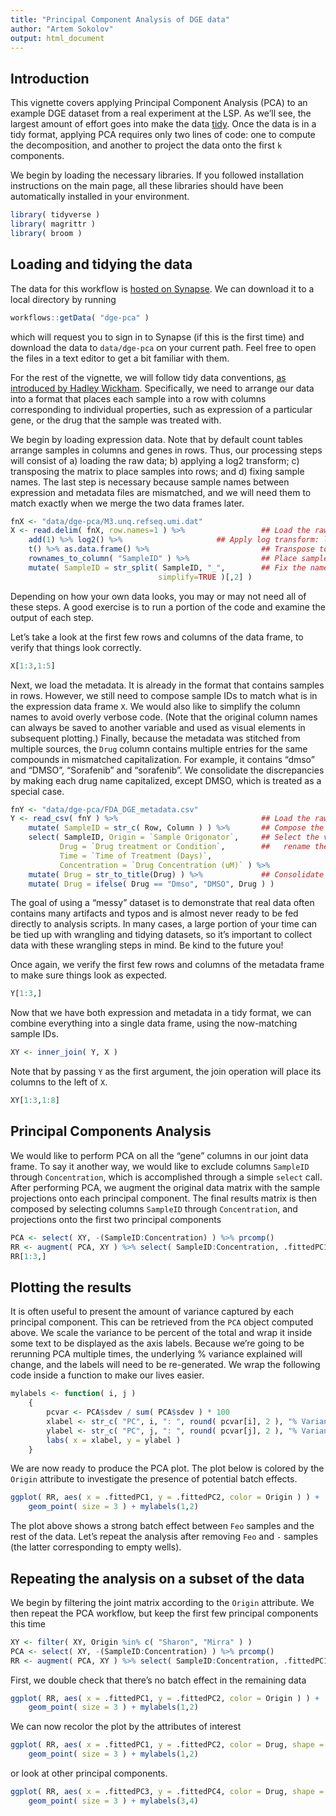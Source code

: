 ```yaml
---
title: "Principal Component Analysis of DGE data"
author: "Artem Sokolov"
output: html_document
---
```


## Introduction
This vignette covers applying Principal Component Analysis (PCA) to an example DGE dataset from a real experiment at the LSP. As we'll see, the largest amount of effort goes into make the data [tidy](https://cran.r-project.org/web/packages/tidyr/vignettes/tidy-data.html). Once the data is in a tidy format, applying PCA requires only two lines of code: one to compute the decomposition, and another to project the data onto the first `k` components.

We begin by loading the necessary libraries. If you followed installation instructions on the main page, all these libraries should have been automatically installed in your environment.

```r
library( tidyverse )
library( magrittr )
library( broom )
```

## Loading and tidying the data
The data for this workflow is [hosted on Synapse](https://www.synapse.org/#!Synapse:syn9952381). We can download it to a local directory by running
```r
workflows::getData( "dge-pca" )
```
which will request you to sign in to Synapse (if this is the first time) and download the data to `data/dge-pca` on your current path. Feel free to open the files in a text editor to get a bit familiar with them.

For the rest of the vignette, we will follow tidy data conventions, [as introduced by Hadley Wickham](https://cran.r-project.org/web/packages/tidyr/vignettes/tidy-data.html). Specifically, we need to arrange our data into a format that places each sample into a row with columns corresponding to individual properties, such as expression of a particular gene, or the drug that the sample was treated with.

We begin by loading expression data. Note that by default count tables arrange samples in columns and genes in rows. Thus, our processing steps will consist of a) loading the raw data; b) applying a log2 transform; c) transposing the matrix to place samples into rows; and d) fixing sample names. The last step is necessary because sample names between expression and metadata files are mismatched, and we will need them to match exactly when we merge the two data frames later.
```r
fnX <- "data/dge-pca/M3.unq.refseq.umi.dat"
X <- read.delim( fnX, row.names=1 ) %>%                 ## Load the raw data
    add(1) %>% log2() %>%                     ## Apply log transform: log2( x + 1 )
    t() %>% as.data.frame() %>%                         ## Transpose to samples-in-row format
    rownames_to_column( "SampleID" ) %>%                ## Place sample names into their own column
    mutate( SampleID = str_split( SampleID, "_",        ## Fix the names: e.g., T384s1_A1 -> A1
                                 simplify=TRUE )[,2] )
```
Depending on how your own data looks, you may or may not need all of these steps. A good exercise is to run a portion of the code and examine the output of each step.

Let's take a look at the first few rows and columns of the data frame, to verify that things look correctly.
```r
X[1:3,1:5]
```
Next, we load the metadata. It is already in the format that contains samples in rows. However, we still need to compose sample IDs to match what is in the expression data frame `X`. We would also like to simplify the column names to avoid overly verbose code. (Note that the original column names can always be saved to another variable and used as visual elements in subsequent plotting.) Finally, because the metadata was stitched from multiple sources, the `Drug` column contains multiple entries for the same compounds in mismatched capitalization. For example, it contains "dmso" and "DMSO", "Sorafenib" and "sorafenib". We consolidate the discrepancies by making each drug name capitalized, except DMSO, which is treated as a special case.
```r
fnY <- "data/dge-pca/FDA_DGE_metadata.csv"
Y <- read_csv( fnY ) %>%                                ## Load the raw data
    mutate( SampleID = str_c( Row, Column ) ) %>%       ## Compose the sample IDs from Row, Column
    select( SampleID, Origin = `Sample Origonator`,     ## Select the variables of interest and
           Drug = `Drug treatment or Condition`,        ##   rename them to shorter tags
           Time = `Time of Treatment (Days)`,
           Concentration = `Drug Concentration (uM)` ) %>%
    mutate( Drug = str_to_title(Drug) ) %>%             ## Consolidate capitalization of drug names
    mutate( Drug = ifelse( Drug == "Dmso", "DMSO", Drug ) )
```
The goal of using a "messy" dataset is to demonstrate that real data often contains many artifacts and typos and is almost never ready to be fed directly to analysis scripts. In many cases, a large portion of your time can be tied up with wrangling and tidying datasets, so it's important to collect data with these wrangling steps in mind. Be kind to the future you!

Once again, we verify the first few rows and columns of the metadata frame to make sure things look as expected.
```r
Y[1:3,]
```

Now that we have both expression and metadata in a tidy format, we can combine everything into a single data frame, using the now-matching sample IDs.
```r
XY <- inner_join( Y, X )
```

Note that by passing `Y` as the first argument, the join operation will place its columns to the left of `X`.
```r
XY[1:3,1:8]
```

## Principal Components Analysis

We would like to perform PCA on all the "gene" columns in our joint data frame. To say it another way, we would like to exclude columns `SampleID` through `Concentration`, which is accomplished through a simple `select` call. After performing PCA, we augment the original data matrix with the sample projections onto each principal component. The final results matrix is then composed by selecting columns `SampleID` through `Concentration`, and projections onto the first two principal components
```r
PCA <- select( XY, -(SampleID:Concentration) ) %>% prcomp()
RR <- augment( PCA, XY ) %>% select( SampleID:Concentration, .fittedPC1, .fittedPC2 )
RR[1:3,]
```

## Plotting the results

It is often useful to present the amount of variance captured by each principal component. This can be retrieved from the `PCA` object computed above. We scale the variance to be percent of the total and wrap it inside some text to be displayed as the axis labels. Because we're going to be rerunning PCA multiple times, the underlying % variance explained will change, and the labels will need to be re-generated. We wrap the following code inside a function to make our lives easier.
```r
mylabels <- function( i, j )
    {
        pcvar <- PCA$sdev / sum( PCA$sdev ) * 100
        xlabel <- str_c( "PC", i, ": ", round( pcvar[i], 2 ), "% Variance" )
        ylabel <- str_c( "PC", j, ": ", round( pcvar[j], 2 ), "% Variance" )
        labs( x = xlabel, y = ylabel )
    }
```

We are now ready to produce the PCA plot. The plot below is colored by the `Origin` attribute to investigate the presence of potential batch effects.
```r
ggplot( RR, aes( x = .fittedPC1, y = .fittedPC2, color = Origin ) ) +
    geom_point( size = 3 ) + mylabels(1,2)
```

The plot above shows a strong batch effect between `Feo` samples and the rest of the data. Let's repeat the analysis after removing `Feo` and `-` samples (the latter corresponding to empty wells).

## Repeating the analysis on a subset of the data

We begin by filtering the joint matrix according to the `Origin` attribute. We then repeat the PCA workflow, but keep the first few principal components this time
```r
XY <- filter( XY, Origin %in% c( "Sharon", "Mirra" ) )
PCA <- select( XY, -(SampleID:Concentration) ) %>% prcomp()
RR <- augment( PCA, XY ) %>% select( SampleID:Concentration, .fittedPC1:.fittedPC5 )
```

First, we double check that there's no batch effect in the remaining data
```r
ggplot( RR, aes( x = .fittedPC1, y = .fittedPC2, color = Origin ) ) +
    geom_point( size = 3 ) + mylabels(1,2)
```

We can now recolor the plot by the attributes of interest
```r
ggplot( RR, aes( x = .fittedPC1, y = .fittedPC2, color = Drug, shape = Time ) ) +
    geom_point( size = 3 ) + mylabels(1,2)
```

or look at other principal components.
```r
ggplot( RR, aes( x = .fittedPC3, y = .fittedPC4, color = Drug, shape = Time ) ) +
    geom_point( size = 3 ) + mylabels(3,4)
```
